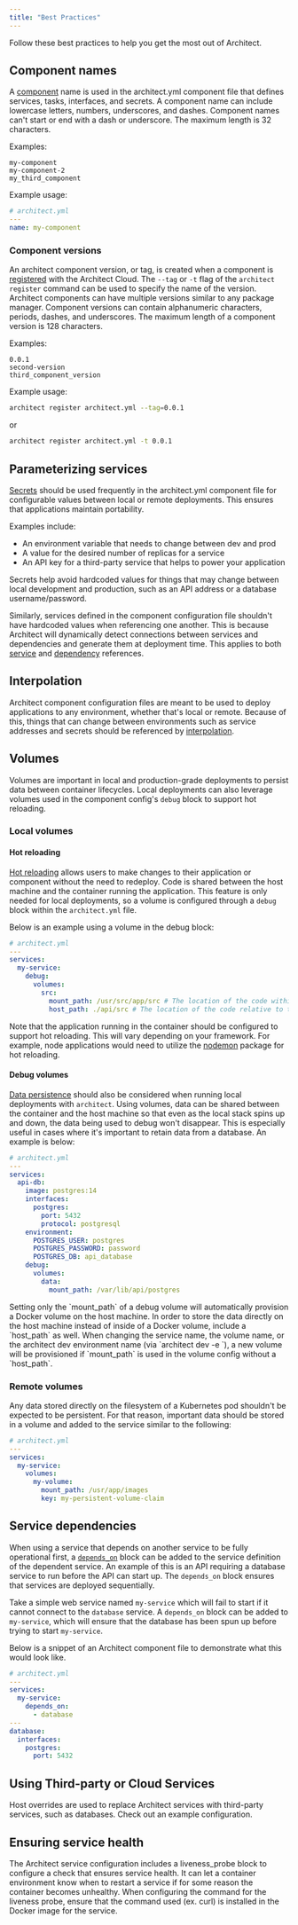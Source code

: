 ```yaml
---
title: "Best Practices"
---
```

Follow these best practices to help you get the most out of Architect.

## Component names

A [component](./../tutorial/create-a-component) name is used in the architect.yml component file that defines
services, tasks, interfaces, and secrets. A component name can include lowercase
letters, numbers, underscores, and dashes. Component names can't start or end
with a dash or underscore. The maximum length is 32 characters.

Examples:

```
my-component
my-component-2
my_third_component
```

Example usage:

```yaml
# architect.yml
---
name: my-component
```

### Component versions

An architect component version, or tag, is created when a component is
[registered](/reference/cli/#architect-register-component) with the Architect
Cloud. The `--tag` or `-t` flag of the `architect register` command can be used
to specify the name of the version. Architect components can have multiple
versions similar to any package manager. Component versions can contain
alphanumeric characters, periods, dashes, and underscores. The maximum length of
a component version is 128 characters.

Examples:

```
0.0.1
second-version
third_component_version
```

Example usage:

```sh
architect register architect.yml --tag=0.0.1
```

or

```sh
architect register architect.yml -t 0.0.1
```

## Parameterizing services

[Secrets](/deployments/secrets) should be used frequently in the architect.yml
component file for configurable values between local or remote deployments. This
ensures that applications maintain portability.

Examples include:

- An environment variable that needs to change between dev and prod
- A value for the desired number of replicas for a service
- An API key for a third-party service that helps to power your application

Secrets help avoid hardcoded values for things that may change between local
development and production, such as an API address or a database
username/password.

Similarly, services defined in the component configuration file shouldn't have
hardcoded values when referencing one another. This is because Architect will
dynamically detect connections between services and dependencies and generate
them at deployment time. This applies to both
[service](/components/service-discovery) and
[dependency](/components/dependencies) references.

## Interpolation

Architect component configuration files are meant to be used to deploy applications to any environment, whether that's local or remote.
Because of this, things that can change between environments such as service addresses and secrets should be referenced by [interpolation](/reference/contexts-and-interpolation#interpolation).

## Volumes

Volumes are important in local and production-grade deployments to persist data
between container lifecycles. Local deployments can also leverage volumes used
in the component config's `debug` block to support hot reloading.

### Local volumes

#### Hot reloading

[Hot reloading](/components/local-configuration/#hot-reloading) allows users to
make changes to their application or component without the need to redeploy.
Code is shared between the host machine and the container running the
application. This feature is only needed for local deployments, so a volume is
configured through a `debug` block within the `architect.yml` file.

Below is an example using a volume in the debug block:

```yaml
# architect.yml
---
services:
  my-service:
    debug:
      volumes:
        src:
          mount_path: /usr/src/app/src # The location of the code within the Docker container
          host_path: ./api/src # The location of the code relative to the architect.yml file on the host machine
```

Note that the application running in the container should be configured to
support hot reloading. This will vary depending on your framework. For example,
node applications would need to utilize the
[nodemon](https://www.npmjs.com/package/nodemon) package for hot reloading.

#### Debug volumes

[Data persistence](/components/local-configuration/#persisting-data) should also
be considered when running local deployments with `architect`. Using volumes,
data can be shared between the container and the host machine so that even as
the local stack spins up and down, the data being used to debug won't disappear.
This is especially useful in cases where it's important to retain data from a
database. An example is below:

```yaml
# architect.yml
---
services:
  api-db:
    image: postgres:14
    interfaces:
      postgres:
        port: 5432
        protocol: postgresql
    environment:
      POSTGRES_USER: postgres
      POSTGRES_PASSWORD: password
      POSTGRES_DB: api_database
    debug:
      volumes:
        data:
          mount_path: /var/lib/api/postgres
```

<Warning>
  Setting only the `mount_path` of a debug volume will automatically provision a
  Docker volume on the host machine. In order to store the data directly on the
  host machine instead of inside of a Docker volume, include a `host_path` as
  well.
</Warning>

<Warning>
When changing the service name, the volume name, or the architect dev environment name (via `architect dev -e <env-name>`), a new volume will be provisioned if `mount_path` is used in the volume config without a `host_path`.
</Warning>

### Remote volumes

Any data stored directly on the filesystem of a Kubernetes pod shouldn't be
expected to be persistent. For that reason, important data should be stored in a
volume and added to the service similar to the following:

```yaml
# architect.yml
---
services:
  my-service:
    volumes:
      my-volume:
        mount_path: /usr/app/images
        key: my-persistent-volume-claim
```

## Service dependencies

When using a service that depends on another service to be fully operational
first, a [`depends_on`](/components/services/#depends_on) block can be added to
the service definition of the dependent service. An example of this is an API
requiring a database service to run before the API can start up. The
`depends_on` block ensures that services are deployed sequentially.

Take a simple web service named `my-service` which will fail to start if it
cannot connect to the `database` service. A `depends_on` block can be added to
`my-service`, which will ensure that the database has been spun up before trying
to start `my-service`.

Below is a snippet of an Architect component file to demonstrate what this would
look like.

```yaml
# architect.yml
---
services:
  my-service:
    depends_on:
      - database
---
database:
  interfaces:
    postgres:
      port: 5432
```

## Using Third-party or Cloud Services

Host overrides are used to replace Architect services with third-party services,
such as databases. Check out an example configuration.

## Ensuring service health

The Architect service configuration includes a liveness_probe block to configure
a check that ensures service health. It can let a container environment know
when to restart a service if for some reason the container becomes unhealthy.
When configuring the command for the liveness probe, ensure that the command
used (ex. curl) is installed in the Docker image for the service.
